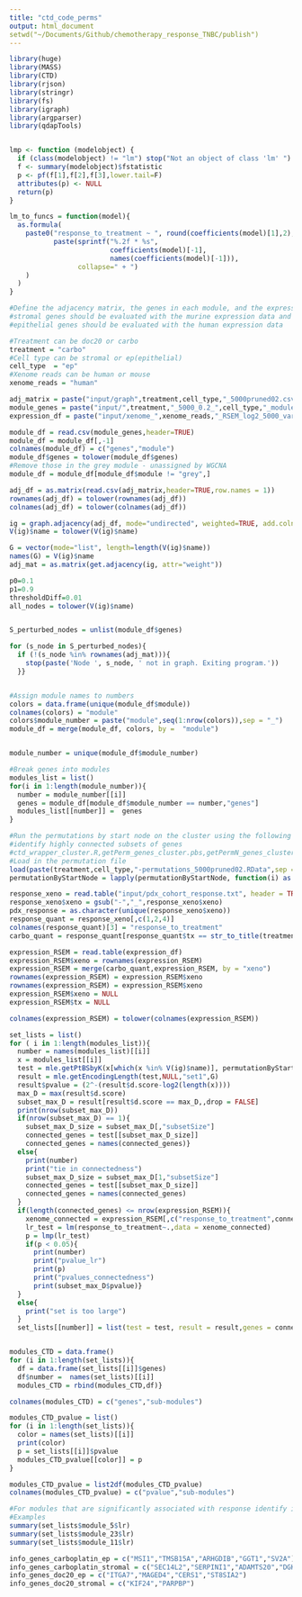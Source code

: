 ```yaml
---
title: "ctd_code_perms"
output: html_document
setwd("~/Documents/Github/chemotherapy_response_TNBC/publish")
---
```


```r
library(huge)
library(MASS)
library(CTD)
library(rjson)
library(stringr)
library(fs)
library(igraph)
library(argparser)
library(qdapTools)


lmp <- function (modelobject) {
  if (class(modelobject) != "lm") stop("Not an object of class 'lm' ")
  f <- summary(modelobject)$fstatistic
  p <- pf(f[1],f[2],f[3],lower.tail=F)
  attributes(p) <- NULL
  return(p)
}

lm_to_funcs = function(model){
  as.formula(
    paste0("response_to_treatment ~ ", round(coefficients(model)[1],2), " + ", 
           paste(sprintf("%.2f * %s", 
                         coefficients(model)[-1],  
                         names(coefficients(model)[-1])), 
                 collapse=" + ")
    )
  )
}
```

```r
#Define the adjacency matrix, the genes in each module, and the expression data
#stromal genes should be evaluated with the murine expression data and 
#epithelial genes should be evaluated with the human expression data

#Treatment can be doc20 or carbo
treatment = "carbo"
#Cell type can be stromal or ep(epithelial)
cell_type  = "ep"
#Xenome reads can be human or mouse 
xenome_reads = "human"

adj_matrix = paste("input/graph",treatment,cell_type,"_5000pruned02.csv", sep = "")
module_genes = paste("input/",treatment,"_5000_0.2_",cell_type,"_modules.csv", sep = "")
expression_df = paste("input/xenome_",xenome_reads,"_RSEM_log2_5000_var.txt",sep = "")

```

```r
module_df = read.csv(module_genes,header=TRUE)
module_df = module_df[,-1]
colnames(module_df) = c("genes","module")
module_df$genes = tolower(module_df$genes)
#Remove those in the grey module - unassigned by WGCNA 
module_df = module_df[module_df$module != "grey",]

adj_df = as.matrix(read.csv(adj_matrix,header=TRUE,row.names = 1))
rownames(adj_df) = tolower(rownames(adj_df))
colnames(adj_df) = tolower(colnames(adj_df))

ig = graph.adjacency(adj_df, mode="undirected", weighted=TRUE, add.colnames="name")
V(ig)$name = tolower(V(ig)$name)

G = vector(mode="list", length=length(V(ig)$name))
names(G) = V(ig)$name
adj_mat = as.matrix(get.adjacency(ig, attr="weight"))

p0=0.1
p1=0.9
thresholdDiff=0.01
all_nodes = tolower(V(ig)$name)


S_perturbed_nodes = unlist(module_df$genes)

for (s_node in S_perturbed_nodes){
  if (!(s_node %in% rownames(adj_mat))){
    stop(paste('Node ', s_node, ' not in graph. Exiting program.'))
  }}


#Assign module names to numbers 
colors = data.frame(unique(module_df$module))
colnames(colors) = "module"
colors$module_number = paste("module",seq(1:nrow(colors)),sep = "_")
module_df = merge(module_df, colors, by =  "module")


module_number = unique(module_df$module_number)

#Break genes into modules
modules_list = list()
for(i in 1:length(module_number)){
  number = module_number[[i]]
  genes = module_df[module_df$module_number == number,"genes"]
  modules_list[[number]] =  genes 
}
```

```r
#Run the permutations by start node on the cluster using the following scripts to 
#identify highly connected subsets of genes
#ctd_wrapper_cluster.R,getPerm_genes_cluster.pbs,getPermN_genes_cluster.R
#Load in the permutation file 
load(paste(treatment,cell_type,"-permutations_5000pruned02.RData",sep = ""))
permutationByStartNode = lapply(permutationByStartNode, function(i) as.character(sapply(i, tolower)))
```

```r
response_xeno = read.table("input/pdx_cohort_response.txt", header = TRUE)
response_xeno$xeno = gsub("-","_",response_xeno$xeno)
pdx_response = as.character(unique(response_xeno$xeno))
response_quant = response_xeno[,c(1,2,4)]
colnames(response_quant)[3] = "response_to_treatment"
carbo_quant = response_quant[response_quant$tx == str_to_title(treatment),]

expression_RSEM = read.table(expression_df)
expression_RSEM$xeno = rownames(expression_RSEM)
expression_RSEM = merge(carbo_quant,expression_RSEM, by = "xeno")
rownames(expression_RSEM) = expression_RSEM$xeno
rownames(expression_RSEM) = expression_RSEM$xeno
expression_RSEM$xeno = NULL
expression_RSEM$tx = NULL

colnames(expression_RSEM) = tolower(colnames(expression_RSEM))

set_lists = list()
for ( i in 1:length(modules_list)){
  number = names(modules_list)[[i]]
  x = modules_list[[i]]
  test = mle.getPtBSbyK(x[which(x %in% V(ig)$name)], permutationByStartNode,num.misses = NULL)
  result = mle.getEncodingLength(test,NULL,"set1",G)
  result$pvalue = (2^-(result$d.score-log2(length(x))))
  max_D = max(result$d.score)
  subset_max_D = result[result$d.score == max_D,,drop = FALSE]
  print(nrow(subset_max_D))
  if(nrow(subset_max_D) == 1){
    subset_max_D_size = subset_max_D[,"subsetSize"]
    connected_genes = test[[subset_max_D_size]]
    connected_genes = names(connected_genes)}
  else{
    print(number)
    print("tie in connectedness")
    subset_max_D_size = subset_max_D[1,"subsetSize"]
    connected_genes = test[[subset_max_D_size]]
    connected_genes = names(connected_genes)
  }
  if(length(connected_genes) <= nrow(expression_RSEM)){
    xenome_connected = expression_RSEM[,c("response_to_treatment",connected_genes)]
    lr_test = lm(response_to_treatment~.,data = xenome_connected)
    p = lmp(lr_test)
    if(p < 0.05){
      print(number)
      print("pvalue_lr")
      print(p)
      print("pvalues_connectedness")
      print(subset_max_D$pvalue)}
  }
  else{
    print("set is too large")
  }
  set_lists[[number]] = list(test = test, result = result,genes = connected_genes, lr = lr_test,pvalue = p,all_genes_in_module = x)}


modules_CTD = data.frame()
for (i in 1:length(set_lists)){
  df = data.frame(set_lists[[i]]$genes)
  df$number =  names(set_lists)[[i]]
  modules_CTD = rbind(modules_CTD,df)}

colnames(modules_CTD) = c("genes","sub-modules")

modules_CTD_pvalue = list()
for (i in 1:length(set_lists)){
  color = names(set_lists)[[i]]
  print(color)
  p = set_lists[[i]]$pvalue
  modules_CTD_pvalue[[color]] = p
}

modules_CTD_pvalue = list2df(modules_CTD_pvalue)
colnames(modules_CTD_pvalue) = c("pvalue","sub-modules")

#For modules that are significantly associated with response identify informative genes 
#Examples
summary(set_lists$module_5$lr)
summary(set_lists$module_23$lr)
summary(set_lists$module_11$lr)

info_genes_carboplatin_ep = c("MSI1","TMSB15A","ARHGDIB","GGT1","SV2A")
info_genes_carboplatin_stromal = c("SEC14L2","SERPINI1","ADAMTS20","DGKQ")
info_genes_doc20_ep = c("ITGA7","MAGED4","CERS1","ST8SIA2")
info_genes_doc20_stromal = c("KIF24","PARPBP")
```


